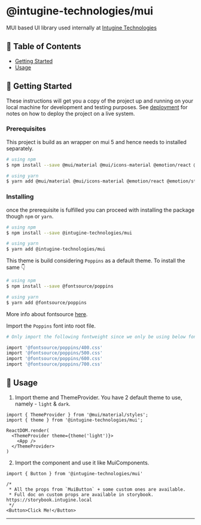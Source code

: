 
<Meta title="Introduction" />

# @intugine-technologies/mui
MUI based UI library used internally at [Intugine Technologies](https://intugine.com)

## 📝 Table of Contents
- [Getting Started](#getting_started)
- [Usage](#usage)

## 🏁 Getting Started <a name = "getting_started"></a>
These instructions will get you a copy of the project up and running on your local machine for development and testing purposes. See [deployment](#deployment) for notes on how to deploy the project on a live system.

### Prerequisites
This project is build as an wrapper on mui 5 and hence needs to installed separately.

```bash
# using npm
$ npm install --save @mui/material @mui/icons-material @emotion/react @emotion/styled

# using yarn
$ yarn add @mui/material @mui/icons-material @emotion/react @emotion/styled
```

### Installing
once the prerequisite is fulfilled you can proceed with installing the package though `npm` or `yarn`.

```bash
# using npm
$ npm install --save @intugine-technologies/mui

# using yarn
$ yarn add @intugine-technologies/mui
```

This theme is build considering `Poppins` as a default theme. To install the same 👇

```bash
# using npm
$ npm install --save @fontsource/poppins

# using yarn
$ yarn add @fontsource/poppins
```
More info about fontsource [here](https://fontsource.org/fonts/poppins).

Import the `Poppins` font into root file.

```bash
# Only import the following fontweight since we only be using below fontweights

import '@fontsource/poppins/400.css'
import '@fontsource/poppins/500.css'
import '@fontsource/poppins/600.css'
import '@fontsource/poppins/700.css'
```

## 🎈 Usage <a name="usage"></a>

1. Import theme and ThemeProvider. You have 2 default theme to use, namely - `light` & `dark`.
```tsx
import { ThemeProvider } from '@mui/material/styles';
import { theme } from '@intugine-technologies/mui';

ReactDOM.render(
  <ThemeProvider theme={theme('light')}>
    <App />
  </ThemeProvider>
)
```
2. Import the component and use it like MuiComponents.
```tsx
import { Button } from '@intugine-technologies/mui'

/* 
 * All the props from `MuiButton` + some custom ones are available. 
 * Full doc on custom props are available in storybook. https://storybook.intugine.local
 */
<Button>Click Me!</Button>
```

---
